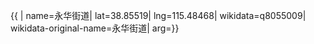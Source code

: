 {{ {{{1|PRC admin/showdata}}}|
name=永华街道|
lat=38.85519|
lng=115.48468|
wikidata=q8055009|
wikidata-original-name=永华街道|
arg={{{arg|}}}}}
